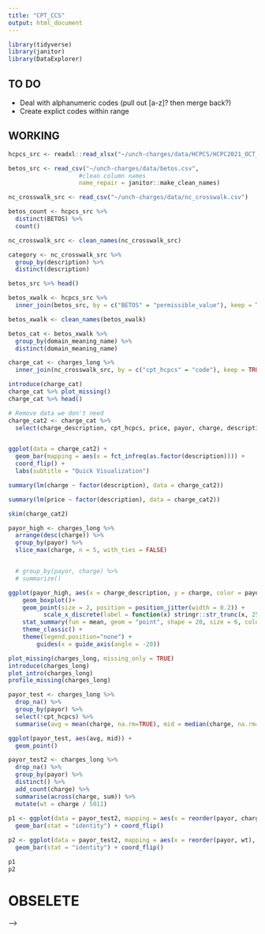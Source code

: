 ```yaml
---
title: "CPT_CCS"
output: html_document
---
```


```r
library(tidyverse)
library(janitor)
library(DataExplorer)
```

## TO DO

 - Deal with alphanumeric codes (pull out [a-z]? then merge back?)
 - Create explict codes within range

## WORKING

```r
hcpcs_src <- readxl::read_xlsx("~/unch-charges/data/HCPCS/HCPC2021_OCT_ANWEB.xlsx")

betos_src <- read_csv("~/unch-charges/data/betos.csv",
                    #clean column names
                    name_repair = janitor::make_clean_names)

nc_crosswalk_src <- read_csv("~/unch-charges/data/nc_crosswalk.csv")
```

```r
betos_count <- hcpcs_src %>%
  distinct(BETOS) %>%
  count()

nc_crosswalk_src <- clean_names(nc_crosswalk_src)

category <- nc_crosswalk_src %>%
  group_by(description) %>%
  distinct(description)

```

```r
betos_src %>% head()

betos_xwalk <- hcpcs_src %>%
  inner_join(betos_src, by = c("BETOS" = "permissible_value"), keep = TRUE)

betos_xwalk <- clean_names(betos_xwalk)

betos_cat <- betos_xwalk %>%
  group_by(domain_meaning_name) %>%
  distinct(domain_meaning_name)
```

```r
charge_cat <- charges_long %>%
  inner_join(nc_crosswalk_src, by = c("cpt_hcpcs" = "code"), keep = TRUE)
```

```r
introduce(charge_cat)
charge_cat %>% plot_missing()
charge_cat %>% head()
```

```r
# Remove data we don't need 
charge_cat2 <- charge_cat %>%
  select(charge_description, cpt_hcpcs, price, payor, charge, description, op_srvc_ctg_short, ph_srvc_ctg_short)


ggplot(data = charge_cat2) +
  geom_bar(mapping = aes(x = fct_infreq(as.factor(description)))) +
  coord_flip() +
  labs(subtitle = "Quick Visualization")


```


```r
summary(lm(charge ~ factor(description), data = charge_cat2))
```
```r
summary(lm(price ~ factor(description), data = charge_cat2))
```

```r
skim(charge_cat2)
```


```r
payor_high <- charges_long %>% 
  arrange(desc(charge)) %>%
  group_by(payor) %>%
  slice_max(charge, n = 5, with_ties = FALSE)


  # group_by(payor, charge) %>% 
  # summarize()
```


```r
ggplot(payor_high, aes(x = charge_description, y = charge, color = payor)) +
    geom_boxplot()+
    geom_point(size = 2, position = position_jitter(width = 0.2)) +
          scale_x_discrete(label = function(x) stringr::str_trunc(x, 25)) +
    stat_summary(fun = mean, geom = "point", shape = 20, size = 6, color = "blue")+
    theme_classic() +
    theme(legend.position="none") +
        guides(x = guide_axis(angle = -20))
```

```r
plot_missing(charges_long, missing_only = TRUE)
introduce(charges_long)
plot_intro(charges_long)
profile_missing(charges_long)
```

```r
payor_test <- charges_long %>% 
  drop_na() %>%
  group_by(payor) %>%
  select(!cpt_hcpcs) %>%
  summarise(avg = mean(charge, na.rm=TRUE), mid = median(charge, na.rm=TRUE))

ggplot(payor_test, aes(avg, mid)) + 
  geom_point()
```


```r
payor_test2 <- charges_long %>% 
  drop_na() %>%
  group_by(payor) %>%
  distinct() %>%
  add_count(charge) %>%
  summarise(across(charge, sum)) %>%
  mutate(wt = charge / 5011)
  
p1 <- ggplot(data = payor_test2, mapping = aes(x = reorder(payor, charge), charge)) + 
  geom_bar(stat = "identity") + coord_flip()

p2 <- ggplot(data = payor_test2, mapping = aes(x = reorder(payor, wt), wt)) + 
  geom_bar(stat = "identity") + coord_flip()

p1
p2
```


























# OBSELETE
<!-- ```{r import-ccs-cpt} -->
<!-- <!-- cpt <- read_csv("~/unch-charges/data/CCS_ServicesProcedures_v2021-1/CCS_services_procedures_v2021-1.csv", skip = 1) --> -->
<!-- ``` -->



<!-- ```{r string-extract} -->
<!-- #x <- '61000-61001' -->

<!-- #str_extract_all(x, "\\w+") -->

<!-- y <- 'C1898-C1899' -->

<!-- var1 <- str_extract_all(y, "\\w+") -->
<!-- d <-  str_extract_all(var1, "[[:upper:]]+") -->

<!-- var1 -->
<!-- d -->


<!-- ``` -->

<!-- ```{r} -->
<!-- cpt_split_code_range <- cpt %>% -->
<!--   mutate( -->
<!--     remove_quote = str_replace_all(`Code Range`, "'", ""), -->
<!--     code_beg = str_extract_all(remove_quote, "\\w+", simplify = TRUE)[,1], -->
<!--     code_end = str_extract_all(remove_quote, "\\w+", simplify = TRUE)[,2], -->
<!--     alpha_prefix_beg = str_sub(code_beg, 1, 1), -->
<!--     alpha_rmdr_beg = str_sub(code_beg, 2), -->
<!--     alpha_prefix_end = str_sub(code_end, 1, 1), -->
<!--     alpha_rmdr_end = str_sub(code_end, 2) -->
<!--     ) -->


<!-- ``` -->

<!-- ```{r} -->
<!-- test <- as.numeric(c("9930", "9932")) -->
<!-- seq.int(test) -->
<!-- ``` -->


<!-- ```{r} -->
<!-- cpt2 <- cpt %>% -->
<!--   mutate( -->
<!--     col1 = str_extract_all(`Code Range`, "\\w+")) -->


<!--     #col1 = str_extract_all('Code Range', "[[:upper:]]+")) -->

<!-- #, -->
<!-- ##    col2 = str_extract_all(col1, "\\w+") -->
<!-- #  ) -->
<!-- ``` -->

<!-- ```{r} -->
<!-- SplitMe <- function(string, alphaFirst = TRUE) { -->
<!--   Pattern <- ifelse(isTRUE(alphaFirst), "(?<=[a-zA-Z])(?=[0-9])", "(?<=[0-9])(?=[a-zA-Z])") -->
<!--   strsplit(string, split = Pattern, perl = T) -->
<!-- } -->

<!-- String <- cpt$`Code Range` -->
<!-- SplitMe(String) -->
<!-- ``` -->

<!-- ```{r} -->
<!-- cpt3 <- cpt %>% -->
<!--   mutate( -->
<!--     col4 = str_extract_all(`Code Range`, "[[:upper:]]+") -->
<!--   ) -->
<!-- ``` -->
